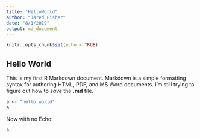 ```yaml
---
title: "HelloWorld"
author: "Jared Fisher"
date: "8/1/2019"
output: md_document
---
```


```r
knitr::opts_chunk$set(echo = TRUE)
```

## Hello World

This is my first R Markdown document. Markdown is a simple formatting syntax for authoring HTML, PDF, and MS Word documents. I'm still trying to figure out how to *save* the **.md** file. 

```r
a <- "hello world"
a
```

Now with no Echo:

```r
a
```
